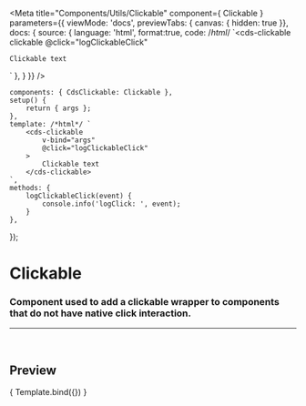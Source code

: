
<Meta
	title="Components/Utils/Clickable"
	component={ Clickable }
	parameters={{
		viewMode: 'docs',
		previewTabs: { canvas: { hidden: true }},
		docs: {
			source: {
				language: 'html',
				format:true,
				code: /*html*/ 
`<cds-clickable
	clickable
	@click="logClickableClick"
>
	Clickable text
</cds-clickable>`
			},
		}
	}}
/>

	components: { CdsClickable: Clickable },
	setup() {
		return { args };
	},
	template: /*html*/ `
		<cds-clickable
			v-bind="args"
			@click="logClickableClick"
		>
			Clickable text
		</cds-clickable>
	`,
	methods: {
		logClickableClick(event) {
			console.info('logClick: ', event);
		}
	},
});

# Clickable

### Component used to add a clickable wrapper to components that do not have native click interaction.
---
<br />

## Preview

<Canvas>
	<Story
		name="Clickable"
		args={{
			clickable: true,
		}}
	>
		{ Template.bind({}) }
	</Story>
</Canvas>

<ArgsTable story="Clickable" />
